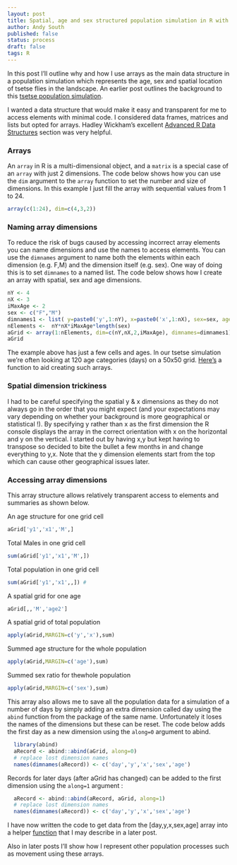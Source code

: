 ```yaml
---
layout: post
title: Spatial, age and sex structured population simulation in R with arrays
author: Andy South
published: false
status: process
draft: false
tags: R 
---
```


In this post I'll outline why and how I use arrays as the main data structure in a population simulation which represents the age, sex and spatial location of tsetse flies in the landscape. An earlier post outlines the background to this [tsetse population simulation]({% post_url 2014-12-12-rtsetse-intro %}).


I wanted a data structure that would make it easy and transparent for me to access elements with minimal code. I considered data frames, matrices and lists but opted for arrays. Hadley Wickham's excellent [Advanced R Data Structures](http://adv-r.had.co.nz/Data-structures.html) section was very helpful.

### Arrays
An `array` in R is a multi-dimensional object, and a `matrix` is a special case of an `array` with just 2 dimensions. The code below shows how you can use the `dim` argument to the `array` function to set the number and size of dimensions. In this example I just fill the array with sequential values from 1 to 24.


```r
array(c(1:24), dim=c(4,3,2))
```

### Naming array dimensions
To reduce the risk of bugs caused by accessing incorrect array elements you can name dimensions and use the names to access elements. You can use the `dimnames` argument to name both the elements within each dimension (e.g. F,M) and the dimension itself (e.g. sex). One way of doing this is to set `dimnames` to a named list. The code below shows how I create an array with spatial, sex and age dimensions.


```r
nY <- 4
nX <- 3
iMaxAge <- 2
sex <- c("F","M")
dimnames1 <- list( y=paste0('y',1:nY), x=paste0('x',1:nX), sex=sex, age=paste0('age',1:iMaxAge))
nElements <-  nY*nX*iMaxAge*length(sex)
aGrid <- array(1:nElements, dim=c(nY,nX,2,iMaxAge), dimnames=dimnames1)
aGrid
```

The example above has just a few cells and ages. In our tsetse simulation we're often looking at 120 age categories (days) on a 50x50 grid. [Here's](https://github.com/AndySouth/rtsetse/blob/master/R/rtCreateGrid.r) a function to aid creating such arrays.


### Spatial dimension trickiness
I had to be careful specifying the spatial y & x dimensions as they do not always go in the order that you might expect (and your expectations may vary depending on whether your background is more geographical or statistical !). By specifying y rather than x as the first dimension the R console displays the array in the correct orientation with x on the horizontal and y on the vertical. I started out by having x,y but kept having to transpose so decided to bite the bullet a few months in and change everything to y,x. Note that the y dimension elements start from the top which can cause other geographical issues later.


### Accessing array dimensions
This array structure allows relatively transparent access to elements and summaries as shown below.

An age structure for one grid cell
```r
aGrid['y1','x1','M',] 
```

Total Males in one grid cell
```r
sum(aGrid['y1','x1','M',])
```

Total population in one grid cell
```r
sum(aGrid['y1','x1',,]) #
```

A spatial grid for one age
```r
aGrid[,,'M','age2']   
```

A spatial grid of total population
```r
apply(aGrid,MARGIN=c('y','x'),sum) 
```

Summed age structure for the whole population
```r
apply(aGrid,MARGIN=c('age'),sum) 
```

Summed sex ratio for thewhole population  
```r
apply(aGrid,MARGIN=c('sex'),sum) 
```

This array also allows me to save all the population data for a simulation of a number of days by simply adding an extra dimension called day using the `abind` function from the package of the same name. Unfortunately it loses the names of the dimensions but these can be reset. The code below adds the first day as a new dimension using the `along=0` argument to abind.

```r
  library(abind)
  aRecord <- abind::abind(aGrid, along=0) 
  # replace lost dimension names
  names(dimnames(aRecord)) <- c('day','y','x','sex','age')
```

Records for later days (after aGrid has changed) can be added to the first dimension using the `along=1` argument :
```r
  aRecord <- abind::abind(aRecord, aGrid, along=1)  
  # replace lost dimension names
  names(dimnames(aRecord)) <- c('day','y','x','sex','age')
```


I have now written the code to get data from the [day,y,x,sex,age] array into a helper [function](https://github.com/AndySouth/rtsetse/blob/master/R/rtGetFromRecord.r) that I may describe in a later post.

Also in later posts I'll show how I represent other population processes such as movement using these arrays.

